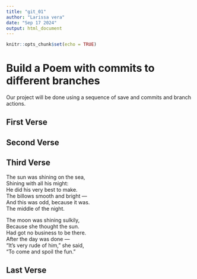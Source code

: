 ```yaml
---
title: "git_01"
author: "Larissa vera"
date: "Sep 17 2024"
output: html_document
---
```


```r
knitr::opts_chunk$set(echo = TRUE)
```
# Build a Poem with commits to different branches
Our project will be done using a sequence of save and commits and branch actions.
<!-- Do not modify or change any text in "!--" bracketed areas such as this --- these are instructions to
you, if you change any of this the git program will notice it and compromise your git merging strategy !-->

## First Verse 
<!--Put the first five lines of a poem by Lewis Carrol in this section!-->

## Second Verse
<!--Put the first five lines of a poem by Robert Frost here!-->

## Third Verse
<!--Put the first two verses of The Walrus and the Carpenter here!-->

 The sun was shining on the sea,   
      Shining with all his might:   
He did his very best to make.  
      The billows smooth and bright —   
And this was odd, because it was.  
      The middle of the night.   

The moon was shining sulkily,   
      Because she thought the sun.  
Had got no business to be there.  
      After the day was done —   
"It's very rude of him," she said,   
      "To come and spoil the fun."    

## Last Verse
<!--Put a short poem you created using chatGPT of 20 to 30 lines,here!-->
